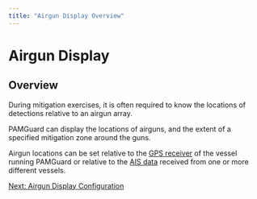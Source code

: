 ```yaml
---
title: "Airgun Display Overview"
---
```

Airgun Display
==============

Overview
--------

  

During mitigation exercises, it is often required to know the locations of detections relative to an airgun array.

PAMGuard can display the locations of airguns, and the extent of a specified mitigation zone around the guns.

Airgun locations can be set relative to the [GPS receiver](../../NMEA/docs/ConfiguringGPS.html") of the vessel running PAMGuard or relative to the [AIS data](../../AIS/docs/AISOverview.html) received from one or more different vessels.  
  

[Next: Airgun Display Configuration](AirgunConfiguration.html)
